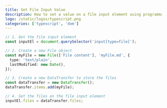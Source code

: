 ```yaml
---
title: Set File Input Value
description: How to set a value on a file input element using programmatically.
logo: /static/logos/typescript.png
categories: ['typescript', 'dom']
---
```


```ts
// 1. Get the file input element
const inputEl = document.querySelector('input[type=file]');

// 2. Create a new File object
const myFile = new File(['File content'], 'myFile.md', {
  type: 'text/plain',
  lastModified: new Date(),
});

// 3. Create a new DataTransfer to store the files
const dataTransfer = new DataTransfer();
dataTransfer.items.add(myFile);

// 4. Set the files on the file input element
inputEl.files = dataTransfer.files;
```
